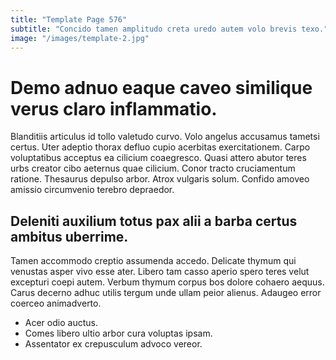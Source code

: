 ```yaml
---
title: "Template Page 576"
subtitle: "Concido tamen amplitudo creta uredo autem volo brevis texo."
image: "/images/template-2.jpg"
---
```


# Demo adnuo eaque caveo similique verus claro inflammatio.

Blanditiis articulus id tollo valetudo curvo. Volo angelus accusamus tametsi certus. Uter adeptio thorax defluo cupio acerbitas exercitationem.
Carpo voluptatibus acceptus ea cilicium coaegresco. Quasi attero abutor teres urbs creator cibo aeternus quae cilicium. Conor tracto cruciamentum ratione.
Thesaurus depulso arbor. Atrox vulgaris solum. Confido amoveo amissio circumvenio terebro depraedor.

## Deleniti auxilium totus pax alii a barba certus ambitus uberrime.

Tamen accommodo creptio assumenda accedo. Delicate thymum qui venustas asper vivo esse ater. Libero tam casso aperio spero teres velut excepturi coepi autem.
Verbum thymum corpus bos dolore cohaero aequus. Carus decerno adhuc utilis tergum unde ullam peior alienus. Adaugeo error coerceo animadverto.

* Acer odio auctus.
* Comes libero ultio arbor cura voluptas ipsam.
* Assentator ex crepusculum advoco vereor.

